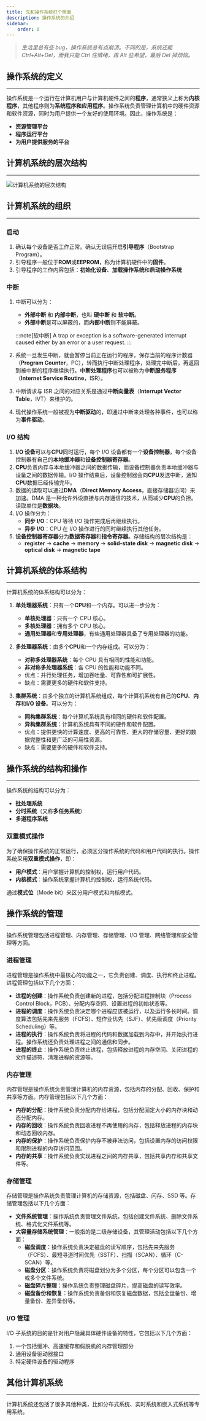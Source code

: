---
title: 先和操作系统打个照面
description: 操作系统的介绍
sidebar:
    order: 0
---

> _生活里总有些 bug，操作系统总有点崩溃。不同的是，系统还能 Ctrl+Alt+Del，而我只能 Ctrl 住情绪，再 Alt 些希望，最后 Del 掉烦恼。_

## 操作系统的定义

---

操作系统是一个运行在计算机用户与计算机硬件之间的**程序**，通常狭义上称为**内核程序**，其他程序则为**系统程序和应用程序**。操作系统负责管理计算机中的硬件资源和软件资源，同时为用户提供一个友好的使用环境。因此，操作系统是：

-   **资源管理平台**
-   **程序运行平台**
-   **为用户提供服务的平台**

## 计算机系统的层次结构

---

![计算机系统的层次结构](@src/assets/os/intro-cs-hierarchy.excalidraw.png)

## 计算机系统的组织

---

### 启动

1. 确认每个设备是否工作正常。确认无误后开启**引导程序**（Bootstrap Program）。
2. 引导程序一般位于**ROM**或**EEPROM**，称为计算机硬件中的**固件**。
3. 引导程序的工作内容包括：**初始化设备**、**加载操作系统**和**启动操作系统**

### 中断

1. 中断可以分为：

    - **外部中断** 和 **内部中断**，也叫 **硬中断** 和 **软中断**。
    - **外部中断**是可以屏蔽的，而**内部中断**则不能屏蔽。

    :::note[软中断]
    A trap or exception is a software-generated interrupt caused either by an error or a user request.
    :::

2. 系统一旦发生中断，就会暂停当前正在运行的程序，保存当前的程序计数器（**Program Counter**，PC），转而执行中断处理程序，处理完中断后，再返回到被中断的程序继续执行。**中断处理程序**也可以被称为**中断服务程序**（**Internet Service Routine**，ISR）。
3. 中断请求与 ISR 之间的对应关系是通过**中断向量表**（**Interrupt Vector Table**，IVT）来维护的。
4. 现代操作系统一般被视为**中断驱动**的，即通过中断来处理各种事件，也可以称为**事件驱动**。

### I/O 结构

1. **I/O 设备**可以与**CPU**同时运行，每个 I/O 设备都有一个**设备控制器**，每个设备控制器有自己的**本地缓冲器**和**设备控制器寄存器**。
2. **CPU**负责内存与本地缓冲器之间的数据传输，而设备控制器负责本地缓冲器与设备之间的数据传输。I/O 操作结束后，设备控制器会向**CPU**发送中断，通知**CPU**数据已经传输完毕。
3. 数据的读取可以通过**DMA**（**Direct Memory Access**，直接存储器访问）来加速。DMA 是一种允许外设直接与内存通信的技术，从而减少**CPU**的负担。读取单位是**数据块**。
4. I/O 操作分为：
    - **同步 I/O**：CPU 等待 I/O 操作完成后再继续执行。
    - **异步 I/O**：CPU 在 I/O 操作进行的同时继续执行其他任务。
5. **设备控制器寄存器**分为**数据寄存器**和**指令寄存器**。存储结构的层次结构是：
    - **register** → **cache** → **memory** → **solid-state disk** → **magnetic disk** → **optical disk** → **magnetic tape**

## 计算机系统的体系结构

---

计算机系统的体系结构可以分为：

1. **单处理器系统**：只有一个**CPU**和一个内存。可以进一步分为：
    - **单核处理器**：只有一个 CPU 核心。
    - **多核处理器**：拥有多个 CPU 核心。
    - **通用处理器**和**专用处理器**，有些通用处理器具备了专用处理器的功能。
2. **多处理器系统**：由多个**CPU**和一个内存组成。可以分为：

    - **对称多处理器系统**：每个 CPU 具有相同的性能和功能。
    - **非对称多处理器系统**：各 CPU 的性能和功能不同。
    - 优点：并行处理任务，增加吞吐量、可靠性和可扩展性。
    - 缺点：需要更多的硬件和软件支持。

3. **集群系统**：由多个独立的计算机系统组成，每个计算机系统有自己的**CPU**、**内存**和**I/O 设备**。可以分为：
    - **同构集群系统**：每个计算机系统具有相同的硬件和软件配置。
    - **异构集群系统**：计算机系统具有不同的硬件和软件配置。
    - 优点：提供更快的计算速度、更高的可靠性、更大的存储容量、更好的数据完整性和更广泛的可用性资源。
    - 缺点：需要更多的硬件和软件支持。

## 操作系统的结构和操作

---

操作系统的结构可以分为：

-   **批处理系统**
-   **分时系统**（又称**多任务系统**）
-   **多道程序系统**

### 双重模式操作

为了确保操作系统的正常运行，必须区分操作系统的代码和用户代码的执行。操作系统采用**双重模式操作**，即：

-   **用户模式**：用户掌握计算机的控制权，运行用户代码。
-   **内核模式**：操作系统掌握计算机的控制权，运行系统代码。

通过**模式位**（Mode bit）来区分用户模式和内核模式。

## 操作系统的管理

---

操作系统管理包括进程管理、内存管理、存储管理、I/O 管理、网络管理和安全管理等方面。

### 进程管理

进程管理是操作系统中最核心的功能之一，它负责创建、调度、执行和终止进程。进程管理包括以下几个方面：

-   **进程的创建**：操作系统负责创建新的进程，包括分配进程控制块（Process Control Block，PCB）、分配内存空间、设置进程的初始状态等。
-   **进程的调度**：操作系统负责决定哪个进程应该被运行，以及运行多长时间。调度算法包括先来先服务（FCFS）、短作业优先（SJF）、优先级调度（Priority Scheduling）等。
-   **进程的执行**：操作系统负责将进程的代码和数据加载到内存中，并开始执行进程。操作系统还负责处理进程之间的通信和同步。
-   **进程的终止**：操作系统负责终止进程，包括释放进程的内存空间、关闭进程的文件描述符、清理进程的资源等。

### 内存管理

内存管理是操作系统负责管理计算机的内存资源，包括内存的分配、回收、保护和共享等方面。内存管理包括以下几个方面：

-   **内存的分配**：操作系统负责分配内存给进程，包括分配固定大小的内存块和动态分配内存。
-   **内存的回收**：操作系统负责回收进程不再使用的内存，包括释放进程的内存块和动态回收内存。
-   **内存的保护**：操作系统负责保护内存不被非法访问，包括设置内存的访问权限和限制进程的内存访问范围。
-   **内存的共享**：操作系统负责实现进程之间的内存共享，包括共享内存和共享文件等。

### 存储管理

存储管理是操作系统负责管理计算机的存储资源，包括磁盘、闪存、SSD 等。存储管理包括以下几个方面：

-   **文件系统管理**：操作系统负责管理文件系统，包括创建文件系统、删除文件系统、格式化文件系统等。
-   **大容量存储系统管理**：一般指的是二级存储设备，其管理活动包括以下几个方面：
    -   **磁盘调度**：操作系统负责决定磁盘的读写顺序，包括先来先服务（FCFS）、最短寻道时间优先（SSTF）、扫描（SCAN）、循环（C-SCAN）等。
    -   **磁盘分区**：操作系统负责将磁盘划分为多个分区，每个分区可以包含一个或多个文件系统。
    -   **磁盘碎片整理**：操作系统负责整理磁盘碎片，提高磁盘的读写效率。
    -   **磁盘备份和恢复**：操作系统负责备份和恢复磁盘数据，包括全盘备份、增量备份、差异备份等。

### I/O 管理

I/O 子系统的目的是针对用户隐藏具体硬件设备的特性，它包括以下几个方面：

1. 一个包括缓冲、高速缓存和假脱机的内存管理部分
2. 通用设备驱动器接口
3. 特定硬件设备的驱动程序

## 其他计算机系统

---

计算机系统还包括了很多其他种类，比如分布式系统、实时系统和嵌入式系统等专用系统。
